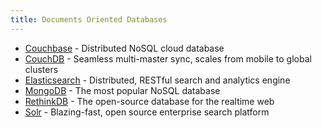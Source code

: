 ```yaml
---
title: Documents Oriented Databases
---
```


* [Couchbase](https://github.com/couchbase/couchbase-server) - Distributed NoSQL cloud database
* [CouchDB](https://github.com/apache/couchdb) - Seamless multi-master sync, scales from mobile to global clusters
* [Elasticsearch](https://github.com/elastic/elasticsearch) - Distributed, RESTful search and analytics engine
* [MongoDB](https://github.com/mongodb/mongo) - The most popular NoSQL database
* [RethinkDB](https://github.com/rethinkdb/rethinkdb) - The open-source database for the realtime web
* [Solr](https://github.com/apache/solr) - Blazing-fast, open source enterprise search platform